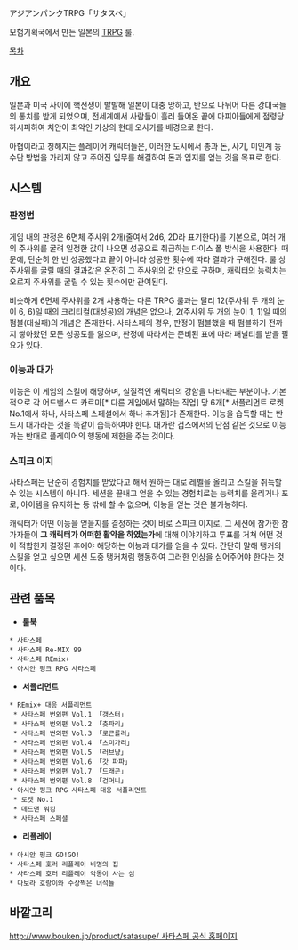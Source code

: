 アジアンパンクTRPG「サタスペ」

모험기획국에서 만든 일본의 [[TRPG]] 룰.

[[목차]]

== 개요 ==
일본과 미국 사이에 핵전쟁이 발발해 일본이 대충 망하고, 반으로 나뉘어 다른 강대국들의 통치를 받게 되었으며, 전세계에서 사람들이 흘러 들어온 끝에 마피아들에게 점령당하시피하여 치안이 최악인 가상의 현대 오사카를 배경으로 한다.

아협이라고 칭해지는 플레이어 캐릭터들은, 이러한 도시에서 총과 돈, 사기, 미인계 등 수단 방법을 가리지 않고 주어진 임무를 해결하여 돈과 입지를 얻는 것을 목표로 한다.

== 시스템 ==
=== 판정법 ===
게임 내의 판정은 6면체 주사위 2개(줄여서 2d6, 2D라 표기한다)를 기본으로, 여러 개의 주사위를 굴려 일정한 값이 나오면 성공으로 취급하는 다이스 폴 방식을 사용한다. 때문에, 단순히 한 번 성공했다고 끝이 아니라 성공한 횟수에 따라 결과가 구해진다. 룰 상 주사위를 굴릴 때의 결과값은 온전히 그 주사위의 값 만으로 구하며, 캐릭터의 능력치는 오로지 주사위를 굴릴 수 있는 횟수에만 관여된다.

비슷하게 6면체 주사위를 2개 사용하는 다른 TRPG 룰과는 달리 12(주사위 두 개의 눈이 6, 6)일 때의 크리티컬(대성공)의 개념은 없으나, 2(주사위 두 개의 눈이 1, 1)일 때의 펌블(대실패)의 개념은 존재한다. 사타스페의 경우, 판정이 펌블했을 때 펌블하기 전까지 쌓아왔던 모든 성공도를 잃으며, 판정에 따라서는 준비된 표에 따라 패널티를 받을 필요가 있다.

=== 이능과 대가 ===
이능은 이 게임의 스킬에 해당하며, 실질적인 캐릭터의 강함을 나타내는 부분이다. 기본적으로 각 어드밴스드 카르마[* 다른 게임에서 말하는 직업] 당 6개[* 서플리먼트 로켓 No.1에서 하나, 사타스페 스페셜에서 하나 추가됨]가 존재한다. 이능을 습득할 때는 반드시 대가라는 것을 똑같이 습득하여야 한다. 대가란 겁스에서의 단점 같은 것으로 이능과는 반대로 플레이어의 행동에 제한을 주는 것이다.

=== 스피크 이지 ===
사타스페는 단순히 경험치를 받았다고 해서 원하는 대로 레벨을 올리고 스킬을 취득할 수 있는 시스템이 아니다. 세션을 끝내고 얻을 수 있는 경험치로는 능력치를 올리거나 포로, 아이템을 유지하는 등 밖에 할 수 없으며, 이능을 얻는 것은 불가능하다.

캐릭터가 어떤 이능을 얻을지를 결정하는 것이 바로 스피크 이지로, 그 세션에 참가한 참가자들이 '''그 캐릭터가 어떠한 활약을 하였는가'''에 대해 이야기하고 투표를 거쳐 어떤 것이 적합한지 결정된 후에야 해당하는 이능과 대가를 얻을 수 있다. 간단히 말해 탱커의 스킬을 얻고 싶으면 세션 도중 탱커처럼 행동하여 그러한 인상을 심어주어야 한다는 것이다.

== 관련 품목 ==
* '''룰북'''
 * 사타스페
 * 사타스페 Re-MIX 99
 * 사타스페 REmix+
 * 아시안 펑크 RPG 사타스페

* '''서플리먼트'''
 * REmix+ 대응 서플리먼트
  * 사타스페 번외편 Vol.1 「갱스터」
  * 사타스페 번외편 Vol.2 「츳파리」
  * 사타스페 번외편 Vol.3 「로큰롤러」
  * 사타스페 번외편 Vol.4 「츠미가리」
  * 사타스페 번외편 Vol.5 「러브냥」
  * 사타스페 번외편 Vol.6 「갓 파파」
  * 사타스페 번외편 Vol.7 「드래곤」
  * 사타스페 번외편 Vol.8 「건머니」
 * 아시안 펑크 RPG 사타스페 대응 서플리먼트
  * 로켓 No.1
  * 데드맨 워킹
  * 사타스페 스페셜

* '''리플레이'''
 * 아시안 펑크 GO!GO!
 * 사타스페 호러 리플레이 비명의 집
 * 사타스페 호러 리플레이 악몽이 사는 섬
 * 다보라 호랑이와 수상쩍은 녀석들

== 바깥고리 ==
[[http://www.bouken.jp/product/satasupe/ 사타스페 공식 홈페이지]]
